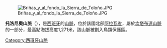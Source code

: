 {{coord|42|37|26|N|2|45|46|W|region:EH_type:mountain_source:kolossus-euwiki|display=title}}

[[Image:Briñas_y_al_fondo_la_Sierra_de_Toloño.JPG|right]]

'''托洛尼奧山脈'''（{{lang-es|Sierra de Toloño}}），是[[西班牙|西班牙]]的[[山脈|山脈]]，位於該國北部[[阿拉瓦省|阿拉瓦省]]，屬於[[坎塔布連山脈|坎塔布連山脈]]的一部分，最高點海拔高度1,271米，該山脈被劃入鳥類保護區。

{{Spain-geo-stub}}
[[Category:西班牙山脈|Category:西班牙山脈]]